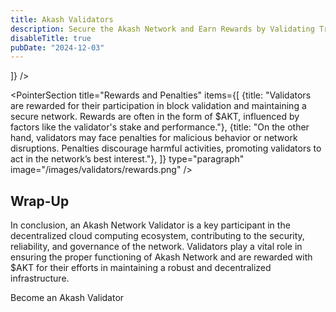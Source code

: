 ```yaml
---
title: Akash Validators
description: Secure the Akash Network and Earn Rewards by Validating Transactions.
disableTitle: true
pubDate: "2024-12-03"
---
```



<CommunityHero
  subTitle="Akash Validators:"
  title="Help validate the <br class=' md:hidden'/> Akash Supercloud <br /> and earn rewards"
  description="An Akash Network Validators plays a pivotal role in the decentralized cloud computing platform, Akash Network. Operating on blockchain technology, Akash Network establishes a marketplace for cloud resources, enabling the peer-to-peer exchange of computing power. Validators are instrumental in upholding the network’s security, contributing to the validation and consensus process."
  buttonLabel="Become an Akash Validators"
  buttonLink="https://akashnet.typeform.com/to/kH2gpXOL?typeform-source=akash.network"
/>

<Responsibility/>

<div className="mt-20 lg:mt-40"/>
<PointerSection 
  reverse={true}
  title="Node Infrastructure"
  description="To become a validator on Akash Network, entities must set up and maintain a node, which typically includes:"
  type="sublist"
  image="/images/validators/node.png"
  items={[
   {
    title: "Server Infrastructure:",
    items: [
      "Validators operate robust servers capable of handling the computational demands of block validation.",
      "The quality and reliability of server infrastructure significantly influence the overall performance of Akash Network.",
    ]
   },
   {
    title: "Software:",
    items: [
      "Validators run specialized software enabling them to participate in the consensus process.",
      "Regular updates and maintenance are essential to keep the software secure and up to date.",
    ]
   },
   {
    title: "Network Connectivity:",
    items: [
      "A stable and high-speed internet connection is crucial for maintaining a reliable node.",
      "Validators ensure their nodes are well-connected to the Akash Network.",
    ]
   }

  ]}
/>

<div className="mt-20 lg:mt-40"/>

<PointerSection 
  title="Rewards and Penalties"
  items={[
    {title: "Validators are rewarded for their participation in block validation and maintaining a secure network. Rewards are often in the form of $AKT, influenced by factors like the validator's stake and performance."},
    {title: "On the other hand, validators may face penalties for malicious behavior or network disruptions. Penalties discourage harmful activities, promoting validators to act in the network’s best interest."},
  ]}
  type="paragraph"
  image="/images/validators/rewards.png"
/>


<div className="mt-20 lg:mt-40"/>


<div className="flex flex-col  not-prose  justify-center items-center">
  <h2 className="text-3xl font-semibold text-center">Wrap-Up</h2>
  <p className="text-center text-sm md:text-base mt-4">In conclusion, an Akash Network Validator is a key participant in the decentralized cloud computing ecosystem, contributing to the security, reliability, and governance of the network. Validators play a vital role in ensuring the proper functioning of Akash Network and are rewarded with $AKT for their efforts in maintaining a robust and decentralized infrastructure.</p>
  <ButtonLink arrow className="mt-10 " link="https://akashnet.typeform.com/to/PXpRWgfD?typeform-source=akash.network" variant="secondary" size="lg" >
   Become an Akash Validator
  </ButtonLink>
</div>

